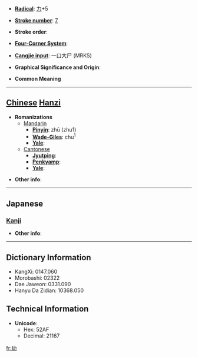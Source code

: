 * '''[[Wiktionary:Chinese radical index| Radical]]''': [[Wiktionary:Chinese radical index 力|力]]+5

* '''[[Wiktionary:Chinese total strokes index|Stroke number]]''': [[Wiktionary:Chinese total strokes index 7|7]]

* '''Stroke order''': 

* '''[[Wiktionary:Chinese four corner index|Four-Corner System]]''': 

* '''[[Wiktionary:Chinese Cangjie index|Cangjie input]]''': 一口大尸 (MRKS)

* '''Graphical Significance and Origin''': 

* '''Common Meaning'''

----

== [[Chinese]] [[Hanzi]] ==

* '''Romanizations'''
** [[Mandarin]]
*** '''[[Pinyin]]''': zhū (zhu1)
*** '''[[Wade-Giles]]''': chu<sup>1</sup>
*** '''[[Yale]]''': 
**[[Cantonese]]
***'''[[Jyutping]]''':
***'''[[Penkyamp]]''': 
***'''[[Yale]]''': 

* '''Other info''': 

----

==Japanese==
===[[Kanji]]===
{{kanji|on readings=[[しょ]] (sho)|kun readings=[[つよい]] (tsuyoi)}}

* '''Other info''':  

----

== Dictionary Information ==

* KangXi: 0147.060
* Morobashi: 02322
* Dae Jaweon: 0331.090
* Hanyu Da Zidian: 10368.050

== Technical Information ==

* '''Unicode''':
** Hex: 52AF
** Decimal: 21167

[[fr:劯]]